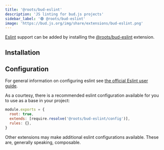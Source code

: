 ```yaml
---
title: '@roots/bud-eslint'
description: 'JS linting for bud.js projects'
sidebar_label: '🟢 @roots/bud-eslint'
image: 'https://bud.js.org/img/share/extensions/bud-eslint.png'
---
```



[Eslint](https://eslint.org) support can be added by installing the [@roots/bud-eslint](/extensions/bud-eslint) extension.

## Installation

<Install packages="@roots/bud-eslint" />

## Configuration

For general information on configuring eslint see [the official Eslint user guide](https://eslint.org/docs/user-guide/configuring).

As a courtesy, there is a recommended eslint configuration available for you to use as a base in your project:

```js
module.exports = {
  root: true,
  extends: [require.resolve('@roots/bud-eslint/config')],
  rules: {},
}
```

Other extensions may make additional eslint configurations available. These are, generally speaking, composable.
